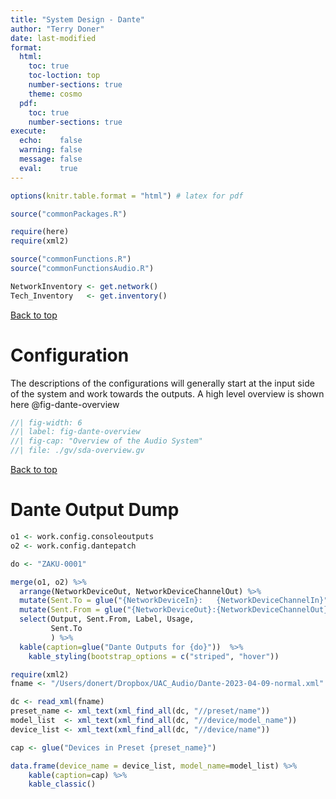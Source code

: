 ```yaml
---
title: "System Design - Dante"
author: "Terry Doner"
date: last-modified
format:
  html:
    toc: true
    toc-loction: top
    number-sections: true
    theme: cosmo
  pdf:
    toc: true
    number-sections: true
execute:
  echo:    false
  warning: false
  message: false
  eval:    true
---
```


```r
options(knitr.table.format = "html") # latex for pdf 
```

```r
source("commonPackages.R")

require(here)
require(xml2)
```

```r
source("commonFunctions.R")
source("commonFunctionsAudio.R")
```

```r
NetworkInventory <- get.network()
Tech_Inventory   <- get.inventory()
```

[Back to top](#top)

<p style="page-break-before: always"></p>
# Configuration

The descriptions of the configurations will generally start at the input side of the system and work towards the outputs. A high level overview is shown here @fig-dante-overview

```dot
//| fig-width: 6
//| label: fig-dante-overview
//| fig-cap: "Overview of the Audio System"
//| file: ./gv/sda-overview.gv
```

[Back to top](#top) 

# Dante Output Dump

```r
o1 <- work.config.consoleoutputs
o2 <- work.config.dantepatch

do <- "ZAKU-0001"

merge(o1, o2) %>%
  arrange(NetworkDeviceOut, NetworkDeviceChannelOut) %>%
  mutate(Sent.To = glue("{NetworkDeviceIn}:   {NetworkDeviceChannelIn}")) %>% 
  mutate(Sent.From = glue("{NetworkDeviceOut}:{NetworkDeviceChannelOut}")) %>%
  select(Output, Sent.From, Label, Usage, 
         Sent.To
         ) %>%
  kable(caption=glue("Dante Outputs for {do}"))  %>%
    kable_styling(bootstrap_options = c("striped", "hover"))
```

```r
require(xml2)
fname <- "/Users/donert/Dropbox/UAC_Audio/Dante-2023-04-09-normal.xml"

dc <- read_xml(fname)
preset_name <- xml_text(xml_find_all(dc, "//preset/name"))
model_list  <- xml_text(xml_find_all(dc, "//device/model_name"))
device_list <- xml_text(xml_find_all(dc, "//device/name"))
```

```r
cap <- glue("Devices in Preset {preset_name}")

data.frame(device_name = device_list, model_name=model_list) %>%
	kable(caption=cap) %>%
	kable_classic()
```

